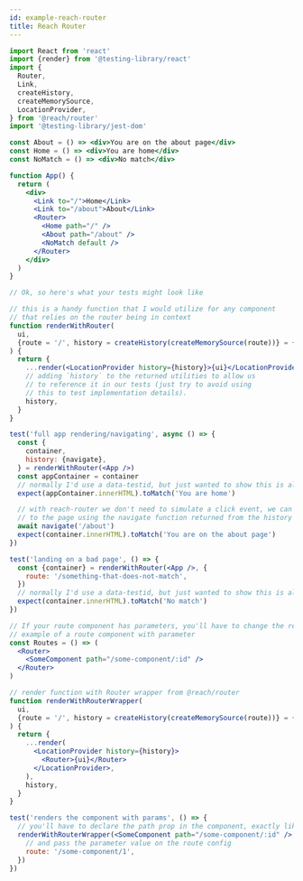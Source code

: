 ```yaml
---
id: example-reach-router
title: Reach Router
---
```


```jsx
import React from 'react'
import {render} from '@testing-library/react'
import {
  Router,
  Link,
  createHistory,
  createMemorySource,
  LocationProvider,
} from '@reach/router'
import '@testing-library/jest-dom'

const About = () => <div>You are on the about page</div>
const Home = () => <div>You are home</div>
const NoMatch = () => <div>No match</div>

function App() {
  return (
    <div>
      <Link to="/">Home</Link>
      <Link to="/about">About</Link>
      <Router>
        <Home path="/" />
        <About path="/about" />
        <NoMatch default />
      </Router>
    </div>
  )
}

// Ok, so here's what your tests might look like

// this is a handy function that I would utilize for any component
// that relies on the router being in context
function renderWithRouter(
  ui,
  {route = '/', history = createHistory(createMemorySource(route))} = {},
) {
  return {
    ...render(<LocationProvider history={history}>{ui}</LocationProvider>),
    // adding `history` to the returned utilities to allow us
    // to reference it in our tests (just try to avoid using
    // this to test implementation details).
    history,
  }
}

test('full app rendering/navigating', async () => {
  const {
    container,
    history: {navigate},
  } = renderWithRouter(<App />)
  const appContainer = container
  // normally I'd use a data-testid, but just wanted to show this is also possible
  expect(appContainer.innerHTML).toMatch('You are home')

  // with reach-router we don't need to simulate a click event, we can just transition
  // to the page using the navigate function returned from the history object.
  await navigate('/about')
  expect(container.innerHTML).toMatch('You are on the about page')
})

test('landing on a bad page', () => {
  const {container} = renderWithRouter(<App />, {
    route: '/something-that-does-not-match',
  })
  // normally I'd use a data-testid, but just wanted to show this is also possible
  expect(container.innerHTML).toMatch('No match')
})

// If your route component has parameters, you'll have to change the render function a little bit
// example of a route component with parameter
const Routes = () => (
  <Router>
    <SomeComponent path="/some-component/:id" />
  </Router>
)

// render function with Router wrapper from @reach/router
function renderWithRouterWrapper(
  ui,
  {route = '/', history = createHistory(createMemorySource(route))} = {},
) {
  return {
    ...render(
      <LocationProvider history={history}>
        <Router>{ui}</Router>
      </LocationProvider>,
    ),
    history,
  }
}

test('renders the component with params', () => {
  // you'll have to declare the path prop in the component, exactly like the route
  renderWithRouterWrapper(<SomeComponent path="/some-component/:id" />, {
    // and pass the parameter value on the route config
    route: '/some-component/1',
  })
})
```
